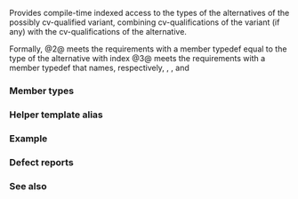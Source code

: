 {{cpp/title|variant_alternative|variant_alternative_t}}
{{cpp/utility/variant/navbar}}
{{dcl begin}}
{{dcl header|variant}}
{{dcl |since=c++17|num=1|
template &lt;std::size_t I, class T&gt;
struct variant_alternative; /* undefined */
}}
{{dcl |since=c++17|num=2|
template &lt;std::size_t I, class... Types&gt;
struct variant_alternative&lt;I, variant&lt;Types...&gt;&gt;;
}}
{{dcl |since=c++17|num=3|
template &lt;std::size_t I, class T&gt; class variant_alternative&lt;I, const T&gt;;
}}
{{dcl |since=c++17|deprecated=c++20|num=3|
template &lt;std::size_t I, class T&gt;
class variant_alternative&lt;I, volatile T&gt;;
template &lt;std::size_t I, class T&gt;
class variant_alternative&lt;I, const volatile T&gt;;
}}
{{dcl end}}

Provides compile-time indexed access to the types of the alternatives of the possibly cv-qualified variant, combining cv-qualifications of the variant (if any) with the cv-qualifications of the alternative.

Formally, 
@2@ meets the {{named req|TransformationTrait}} requirements with a member typedef {{tt|type}} equal to the type of the alternative with index {{tt|I}}
@3@ meets the {{named req|TransformationTrait}} requirements with a member typedef {{tt|type}} that names, respectively, {{c|std::add_const_t&lt;std::variant_alternative_t&lt;I,T&gt;&gt;}}, {{c|std::add_volatile_t&lt;std::variant_alternative_t&lt;I,T&gt;&gt;}}, and {{c|std::add_cv_t&lt;std::variant_alternative_t&lt;I,T&gt;&gt;}}

===Member types===
{{dsc begin}}
{{dsc hitem | Member type | Definition}}
{{dsc | type | the type of {{tt|I}}th alternative of the variant, where {{tt|I}} must be in {{tt|[0, sizeof...(Types))}}, otherwise the program is ill-formed.}}
{{dsc end}}

===Helper template alias===
{{dcl begin}}
{{dcl|since=c++17|1=
template &lt;size_t I, class T&gt;
using variant_alternative_t = typename variant_alternative&lt;I, T&gt;::type;
}}
{{dcl end}}

===Example===
{{example
  | code=
#include &lt;variant&gt;
#include &lt;iostream&gt;

using my_variant = std::variant&lt;int, float&gt;;
static_assert(std::is_same_v
    &lt;int,   std::variant_alternative_t&lt;0, my_variant&gt;&gt;);
static_assert(std::is_same_v
    &lt;float, std::variant_alternative_t&lt;1, my_variant&gt;&gt;);
// cv-qualification on the variant type propagates to the extracted alternative type.
static_assert(std::is_same_v
    &lt;const int, std::variant_alternative_t&lt;0, const my_variant&gt;&gt;);

int main()
{
    std::cout &lt;&lt; "All static assertions passed.\n";
}
  | output=
All static assertions passed.
}}

===Defect reports===
{{dr list begin}}
{{dr list item | wg=lwg | dr=2974 | std=c++17 | before=out-of-bounds index resulted in undefined behavior | after=made ill-formed}}
{{dr list end}}

===See also===
{{dsc begin}}
{{dsc inc | cpp/utility/variant/dsc variant_size}}
{{dsc inc | cpp/utility/tuple/dsc tuple_element}}
{{dsc end}}

{{langlinks|es|ja|ru|zh}}